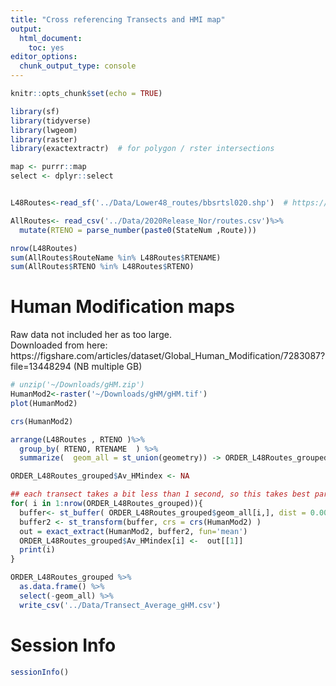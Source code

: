 ```yaml
---
title: "Cross referencing Transects and HMI map"
output: 
  html_document: 
    toc: yes
editor_options: 
  chunk_output_type: console
---
```


```r
knitr::opts_chunk$set(echo = TRUE)
```

```r
library(sf)
library(tidyverse)
library(lwgeom)
library(raster)
library(exactextractr)  # for polygon / rster intersections

map <- purrr::map
select <- dplyr::select


L48Routes<-read_sf('../Data/Lower48_routes/bbsrtsl020.shp')  # https://earthworks.stanford.edu/catalog/stanford-vy474dv5024

AllRoutes<- read_csv('../Data/2020Release_Nor/routes.csv')%>%
  mutate(RTENO = parse_number(paste0(StateNum ,Route)))

nrow(L48Routes)
sum(AllRoutes$RouteName %in% L48Routes$RTENAME)
sum(AllRoutes$RTENO %in% L48Routes$RTENO)
```

# Human Modification maps

Raw data not included her as too large.  
Downloaded from here: https://figshare.com/articles/dataset/Global_Human_Modification/7283087?file=13448294  (NB multiple GB)

```r
# unzip('~/Downloads/gHM.zip')
HumanMod2<-raster('~/Downloads/gHM/gHM.tif')
plot(HumanMod2)

crs(HumanMod2)

arrange(L48Routes , RTENO )%>%
  group_by( RTENO, RTENAME  ) %>%
  summarize(  geom_all = st_union(geometry)) -> ORDER_L48Routes_grouped

ORDER_L48Routes_grouped$Av_HMindex <- NA
```

```r
## each transect takes a bit less than 1 second, so this takes best part of an hour. 
for( i in 1:nrow(ORDER_L48Routes_grouped)){
  buffer<- st_buffer( ORDER_L48Routes_grouped$geom_all[i,], dist = 0.0001) 
  buffer2 <- st_transform(buffer, crs = crs(HumanMod2) )
  out = exact_extract(HumanMod2, buffer2, fun='mean')
  ORDER_L48Routes_grouped$Av_HMindex[i] <-  out[[1]]
  print(i)
}

ORDER_L48Routes_grouped %>%
  as.data.frame() %>%
  select(-geom_all) %>%
  write_csv('../Data/Transect_Average_gHM.csv')

```

# Session Info

```r
sessionInfo()
```



